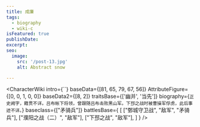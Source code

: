 ```yaml
---
title: 成廉
tags:
  - biography
  - wiki-c
isFeatured: true
publishDate:
excerpt:
seo:
  image:
    src: '/post-13.jpg'
    alt: Abstract snow

---
```



<CharacterWiki
  intro={``}
  baseData={[81, 65, 79, 67, 56]}
  AttributeFigure={[0, 0, 1, 0, 0]}
  baseData2={[8, 2]}
  traitsBase={['幽并', '当先']}
  biography={`正史阙字，籍贯不详。吕布帐下将领，曾跟随吕布击败黑山军。下邳之战时被曹操军俘虏，此后事迹不详。`}
  baseclass={["矛骑兵"]}
  battlesBase={
    [
      ["鄄城守卫战", "敌军", "矛骑兵"],
      ["濮阳之战（二）", "敌军"],
      ["下邳之战", "敌军"],
    ]
  }
/>
